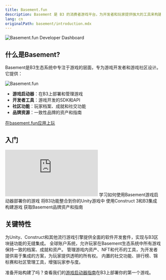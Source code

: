 ```yaml
---
title: Basement.fun
description: Basement 是 B3 的消费者游戏平台，为开发者和玩家提供强大的工具来构建、部署和玩链上游戏。
lang: cn
originalPath: basement/introduction.mdx
---
```

<img src="/images/bsmnt-game-devs-banner.jpg" alt="Basement.fun Developer Dashboard" className="w-full aspect-video rounded-3xl" />

## 什么是Basement?
Basement是B3生态系统中专注于游戏的层面，专为游戏开发者和游戏社区设计。它提供：

<img src="/images/bsmnt-logo.svg" alt="Basement.fun" className="w-32" />

- **游戏启动器**：在B3上部署和管理游戏
- **开发者工具**：游戏开发的SDK和API
- **社区功能**：玩家档案、成就和社交功能
- **品牌资源**：一致性品牌的资产和指南

<Note>
  <a href="https://basement.fun">
    在basement.fun应用上玩
  </a>
</Note>

## 入门

 <iframe
   className="w-full aspect-video rounded-xl mb-6"
    src="https://customer-gg6qs7nm5ue94t64.cloudflarestream.com/2d9ba30a3b59f1a167734b21d57005b6/iframe?poster=https%3A%2F%2Fcustomer-gg6qs7nm5ue94t64.cloudflarestream.com%2F2d9ba30a3b59f1a167734b21d57005b6%2Fthumbnails%2Fthumbnail.jpg%3Ftime%3D%26height%3D600"
    title="Basement.fun Developer Dashboard"
    frameBorder="0"
  allow="accelerometer; autoplay; clipboard-write; encrypted-media; gyroscope; picture-in-picture"
  allowFullScreen
  ></iframe>

<CardGroup cols={2}>
<Card title="游戏启动器指南" icon="rocket" href="/basement/game-launcher">
  学习如何使用Basement游戏启动器部署你的游戏
</Card>

<Card title="Unity指南" icon="unity" href="/basement/unity-guide">
  将B3功能整合到你的Unity游戏中
</Card>

<Card title="Construct指南" icon="gamepad" href="/basement/construct-guide">
  使用Construct 3和B3集成构建游戏
</Card>

<Card title="品牌套件" icon="palette" href="/basement/brand-kit">
  获取Basement品牌资产和指南
</Card>
</CardGroup>

## 关键特性

<AccordionGroup>
<Accordion title="游戏开发SDK">
为Unity、Construct和其他流行游戏引擎提供全面的软件开发套件，实现与B3区块链功能的无缝集成。
</Accordion>

<Accordion title="玩家身份与账户">
全球账户系统，允许玩家在Basement生态系统中所有游戏保持一致的档案、成就和资产。
</Accordion>

<Accordion title="资产管理">
管理游戏内资产、NFT和代币的工具，为开发者提供易于集成的方案，为玩家提供透明的所有权。
</Accordion>

<Accordion title="社区功能">
内置的社交功能、排行榜、锦标赛和社区管理工具，增强玩家参与度。
</Accordion>
</AccordionGroup>


准备开始构建了吗？查看我们的[游戏启动器指南](/basement/game-launcher)在B3上部署你的第一个游戏。
